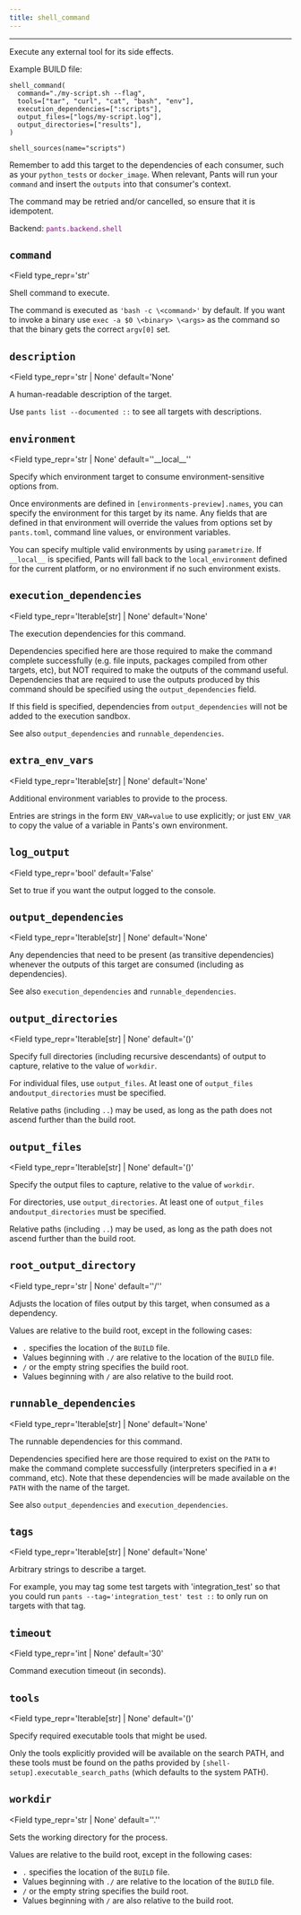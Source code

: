 ```yaml
---
title: shell_command
---
```



---

Execute any external tool for its side effects.

Example BUILD file:

```
shell_command(
  command="./my-script.sh --flag",
  tools=["tar", "curl", "cat", "bash", "env"],
  execution_dependencies=[":scripts"],
  output_files=["logs/my-script.log"],
  output_directories=["results"],
)

shell_sources(name="scripts")

```

Remember to add this target to the dependencies of each consumer, such as your `python_tests` or `docker_image`. When relevant, Pants will run your `command` and insert the `outputs` into that consumer's context.

The command may be retried and/or cancelled, so ensure that it is idempotent.

Backend: <span style="color: purple"><code>pants.backend.shell</code></span>

## `command`

<Field
  type_repr='str'
>
Shell command to execute.

The command is executed as `'bash -c \<command>'` by default. If you want to invoke a binary use `exec -a $0 \<binary> \<args>` as the command so that the binary gets the correct `argv[0]` set.
</Field>

## `description`

<Field
  type_repr='str | None'
  default='None'
>
A human-readable description of the target.

Use `pants list --documented ::` to see all targets with descriptions.
</Field>

## `environment`

<Field
  type_repr='str | None'
  default='&#x27;&lowbar;&lowbar;local&lowbar;&lowbar;&#x27;'
>
Specify which environment target to consume environment-sensitive options from.

Once environments are defined in `[environments-preview].names`, you can specify the environment for this target by its name. Any fields that are defined in that environment will override the values from options set by `pants.toml`, command line values, or environment variables.

You can specify multiple valid environments by using `parametrize`. If `__local__` is specified, Pants will fall back to the `local_environment` defined for the current platform, or no environment if no such environment exists.
</Field>

## `execution_dependencies`

<Field
  type_repr='Iterable[str] | None'
  default='None'
>
The execution dependencies for this command.

Dependencies specified here are those required to make the command complete successfully (e.g. file inputs, packages compiled from other targets, etc), but NOT required to make the outputs of the command useful. Dependencies that are required to use the outputs produced by this command should be specified using the `output_dependencies` field.

If this field is specified, dependencies from `output_dependencies` will not be added to the execution sandbox.

See also `output_dependencies` and `runnable_dependencies`.
</Field>

## `extra_env_vars`

<Field
  type_repr='Iterable[str] | None'
  default='None'
>
Additional environment variables to provide to the process.

Entries are strings in the form `ENV_VAR=value` to use explicitly; or just `ENV_VAR` to copy the value of a variable in Pants's own environment.
</Field>

## `log_output`

<Field
  type_repr='bool'
  default='False'
>
Set to true if you want the output logged to the console.
</Field>

## `output_dependencies`

<Field
  type_repr='Iterable[str] | None'
  default='None'
>
Any dependencies that need to be present (as transitive dependencies) whenever the outputs of this target are consumed (including as dependencies).

See also `execution_dependencies` and `runnable_dependencies`.
</Field>

## `output_directories`

<Field
  type_repr='Iterable[str] | None'
  default='()'
>
Specify full directories (including recursive descendants) of output to capture, relative to the value of `workdir`.

For individual files, use `output_files`. At least one of `output_files` and`output_directories` must be specified.

Relative paths (including `..`) may be used, as long as the path does not ascend further than the build root.
</Field>

## `output_files`

<Field
  type_repr='Iterable[str] | None'
  default='()'
>
Specify the output files to capture, relative to the value of `workdir`.

For directories, use `output_directories`. At least one of `output_files` and`output_directories` must be specified.

Relative paths (including `..`) may be used, as long as the path does not ascend further than the build root.
</Field>

## `root_output_directory`

<Field
  type_repr='str | None'
  default='&#x27;/&#x27;'
>
Adjusts the location of files output by this target, when consumed as a dependency.

Values are relative to the build root, except in the following cases:

- `.` specifies the location of the `BUILD` file.
- Values beginning with `./` are relative to the location of the `BUILD` file.
- `/` or the empty string specifies the build root.
- Values beginning with `/` are also relative to the build root.
</Field>

## `runnable_dependencies`

<Field
  type_repr='Iterable[str] | None'
  default='None'
>
The runnable dependencies for this command.

Dependencies specified here are those required to exist on the `PATH` to make the command complete successfully (interpreters specified in a `#!` command, etc). Note that these dependencies will be made available on the `PATH` with the name of the target.

See also `output_dependencies` and `execution_dependencies`.
</Field>

## `tags`

<Field
  type_repr='Iterable[str] | None'
  default='None'
>
Arbitrary strings to describe a target.

For example, you may tag some test targets with 'integration_test' so that you could run `pants --tag='integration_test' test ::` to only run on targets with that tag.
</Field>

## `timeout`

<Field
  type_repr='int | None'
  default='30'
>
Command execution timeout (in seconds).
</Field>

## `tools`

<Field
  type_repr='Iterable[str] | None'
  default='()'
>
Specify required executable tools that might be used.

Only the tools explicitly provided will be available on the search PATH, and these tools must be found on the paths provided by `[shell-setup].executable_search_paths` (which defaults to the system PATH).
</Field>

## `workdir`

<Field
  type_repr='str | None'
  default='&#x27;.&#x27;'
>
Sets the working directory for the process.

Values are relative to the build root, except in the following cases:

- `.` specifies the location of the `BUILD` file.
- Values beginning with `./` are relative to the location of the `BUILD` file.
- `/` or the empty string specifies the build root.
- Values beginning with `/` are also relative to the build root.

</Field>